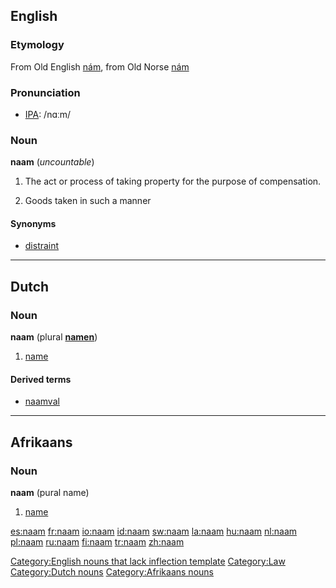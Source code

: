 ==English==

===Etymology===
From Old English [[nám]], from Old Norse [[nám]]

===Pronunciation===
* [[Wiktionary:Pronunciation_key|IPA]]: /nɑːm/

===Noun===
'''naam''' (''uncountable'')

# {{context|obsolete|law}} The act or process of taking property for the purpose of compensation.
# {{context|obsolete|law}} Goods taken in such a manner

====Synonyms====
* [[distraint]]

----

==Dutch==

===Noun===
'''naam''' {{m}} (plural '''[[namen]]''')

# [[name]]

====Derived terms====
* [[naamval]]

----

==Afrikaans==

===Noun===
'''naam''' (pural name)

# [[name]]

[[Category:English nouns that lack inflection template]]
[[Category:Law]]
[[Category:Dutch nouns]]
[[Category:Afrikaans nouns]]

[[es:naam]]
[[fr:naam]]
[[io:naam]]
[[id:naam]]
[[sw:naam]]
[[la:naam]]
[[hu:naam]]
[[nl:naam]]
[[pl:naam]]
[[ru:naam]]
[[fi:naam]]
[[tr:naam]]
[[zh:naam]]